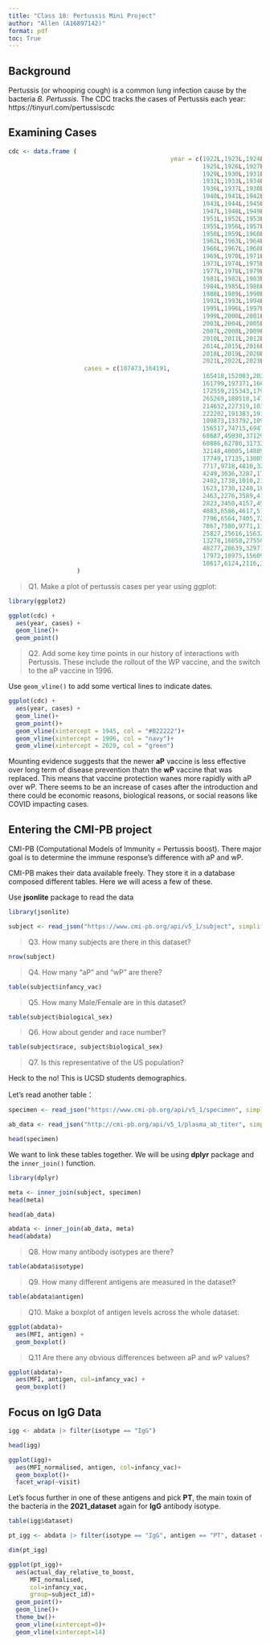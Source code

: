 ```yaml
---
title: "Class 18: Pertussis Mini Project"
author: "Allen (A16897142)"
format: pdf
toc: True
---
```


## Background

Pertussis (or whooping cough) is a common lung infection cause by the bacteria *B. Pertussis*. The CDC tracks the cases of Pertussis each year: https://tinyurl.com/pertussiscdc

## Examining Cases

```r
cdc <- data.frame (
                                             year = c(1922L,1923L,1924L,
                                                      1925L,1926L,1927L,1928L,
                                                      1929L,1930L,1931L,
                                                      1932L,1933L,1934L,1935L,
                                                      1936L,1937L,1938L,1939L,
                                                      1940L,1941L,1942L,
                                                      1943L,1944L,1945L,1946L,
                                                      1947L,1948L,1949L,1950L,
                                                      1951L,1952L,1953L,1954L,
                                                      1955L,1956L,1957L,
                                                      1958L,1959L,1960L,1961L,
                                                      1962L,1963L,1964L,1965L,
                                                      1966L,1967L,1968L,
                                                      1969L,1970L,1971L,1972L,
                                                      1973L,1974L,1975L,1976L,
                                                      1977L,1978L,1979L,1980L,
                                                      1981L,1982L,1983L,
                                                      1984L,1985L,1986L,1987L,
                                                      1988L,1989L,1990L,1991L,
                                                      1992L,1993L,1994L,
                                                      1995L,1996L,1997L,1998L,
                                                      1999L,2000L,2001L,2002L,
                                                      2003L,2004L,2005L,2006L,
                                                      2007L,2008L,2009L,
                                                      2010L,2011L,2012L,2013L,
                                                      2014L,2015L,2016L,2017L,
                                                      2018L,2019L,2020L,
                                                      2021L,2022L,2023L,2024L),
                     cases = c(107473,164191,
                                                      165418,152003,202210,181411,
                                                      161799,197371,166914,
                                                      172559,215343,179135,
                                                      265269,180518,147237,
                                                      214652,227319,103188,183866,
                                                      222202,191383,191890,
                                                      109873,133792,109860,
                                                      156517,74715,69479,120718,
                                                      68687,45030,37129,
                                                      60886,62786,31732,28295,
                                                      32148,40005,14809,11468,
                                                      17749,17135,13005,6799,
                                                      7717,9718,4810,3285,
                                                      4249,3036,3287,1759,
                                                      2402,1738,1010,2177,2063,
                                                      1623,1730,1248,1895,
                                                      2463,2276,3589,4195,
                                                      2823,3450,4157,4570,2719,
                                                      4083,6586,4617,5137,
                                                      7796,6564,7405,7298,
                                                      7867,7580,9771,11647,
                                                      25827,25616,15632,10454,
                                                      13278,16858,27550,18719,
                                                      48277,28639,32971,20762,
                                                      17972,18975,15609,
                                                      18617,6124,2116,3044,7063,35493)
                   )
```

>Q1. Make a plot of pertussis cases per year using ggplot:

```r
library(ggplot2)

ggplot(cdc) +
  aes(year, cases) +
  geom_line()+
  geom_point()
```

>Q2. Add some key time points in our history of interactions with Pertussis. These include the rollout of the WP vaccine, and the switch to the aP vaccine in 1996.

Use `geom_vline()` to add some vertical lines to indicate dates.
```r
ggplot(cdc) +
  aes(year, cases) +
  geom_line()+
  geom_point()+
  geom_vline(xintercept = 1945, col = "#B22222")+
  geom_vline(xintercept = 1996, col = "navy")+
  geom_vline(xintercept = 2020, col = "green")
```
Mounting evidence suggests that the newer **aP** vaccine is less effective over long term of disease prevention thatn the **wP** vaccine that was replaced. This means that vaccine protection wanes more rapidly with aP over wP. There seems to be an increase of cases after the introduction and there could be economic reasons, biological reasons, or social reasons like COVID impacting cases.

## Entering the CMI-PB project

CMI-PB (Computational Models of Immunity = Pertussis boost). There major goal is to determine the immune response's difference with aP and wP.

CMI-PB makes their data available freely. They store it in a database composed different tables. Here we will acess a few of these.

Use **jsonlite** package to read the data

```r
library(jsonlite)

subject <- read_json("https://www.cmi-pb.org/api/v5_1/subject", simplifyVector = TRUE)
```

>Q3. How many subjects are there in this dataset?

```r
nrow(subject)
```

> Q4. How many "aP" and "wP" are there?

```r
table(subject$infancy_vac)
```

>Q5. How many Male/Female are in this dataset?

```r
table(subject$biological_sex)
```

>Q6. How about gender and race number?

```r
table(subject$race, subject$biological_sex)
```

>Q7. Is this representative of the US population?

Heck to the no! This is UCSD students demographics.


Let's read another table：

```r
specimen <- read_json("https://www.cmi-pb.org/api/v5_1/specimen", simplifyVector = TRUE)

ab_data <- read_json("http://cmi-pb.org/api/v5_1/plasma_ab_titer", simplifyVector = TRUE)
```

```r
head(specimen)
```
We want to link these tables together. We will be using **dplyr** package and the `inner_join()` function.

```r
library(dplyr)

meta <- inner_join(subject, specimen)
head(meta)
```

```r
head(ab_data)
```
```r
abdata <- inner_join(ab_data, meta)
head(abdata)
```

> Q8. How many antibody isotypes are there?

```r
table(abdata$isotype)
```

> Q9. How many different antigens are measured in the dataset?

```r
table(abdata$antigen)
```

>Q10. Make a boxplot of antigen levels across the whole dataset:

```r
ggplot(abdata)+
  aes(MFI, antigen) +
  geom_boxplot()
```

> Q.11 Are there any obvious differences between aP and wP values?

```r
ggplot(abdata)+
  aes(MFI, antigen, col=infancy_vac) +
  geom_boxplot()
```

## Focus on IgG Data

```r
igg <- abdata |> filter(isotype == "IgG")

head(igg)
```

```r
ggplot(igg)+
  aes(MFI_normalised, antigen, col=infancy_vac)+
  geom_boxplot()+
  facet_wrap(~visit)
```

Let's focus further in one of these antigens and pick **PT**, the main toxin of the bacteria in the **2021_dataset** again for **IgG** antibody isotype.

```r
table(igg$dataset)
```
```r
pt_igg <- abdata |> filter(isotype == "IgG", antigen == "PT", dataset == "2021_dataset")
```
```r
dim(pt_igg)
```
```r
ggplot(pt_igg)+
  aes(actual_day_relative_to_boost,
      MFI_normalised,
      col=infancy_vac,
      group=subject_id)+
  geom_point()+
  geom_line()+
  theme_bw()+
  geom_vline(xintercept=0)+
  geom_vline(xintercept=14)
```


